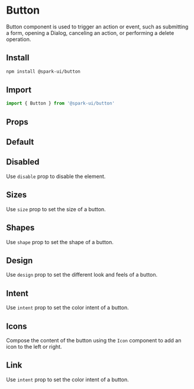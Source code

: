 
<Meta of={ButtonStories} />

# Button

Button component is used to trigger an action or event, such as submitting a form, opening a Dialog, canceling an action, or performing a delete operation.

## Install

```sh
npm install @spark-ui/button
```

## Import

```js
import { Button } from '@spark-ui/button'
```

## Props

<ArgTypes of={Button} />

## Default

<Canvas of={ButtonStories.Default} />

## Disabled

Use `disable` prop to disable the element.

<Canvas of={ButtonStories.Disabled} />

## Sizes

Use `size` prop to set the size of a button.

<Canvas of={ButtonStories.Sizes} />

## Shapes

Use `shape` prop to set the shape of a button.

<Canvas of={ButtonStories.Shapes} />

## Design

Use `design` prop to set the different look and feels of a button.

<Canvas of={ButtonStories.Design} />

## Intent

Use `intent` prop to set the color intent of a button.

<Canvas of={ButtonStories.Intent} />

## Icons

Compose the content of the button using the `Icon` component to add an icon to the left or right.

<Canvas of={ButtonStories.Icons} />

## Link

Use `intent` prop to set the color intent of a button.

<Canvas of={ButtonStories.Link} />
